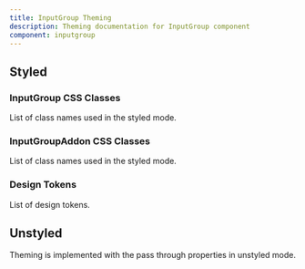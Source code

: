 ```yaml
---
title: InputGroup Theming
description: Theming documentation for InputGroup component
component: inputgroup
---
```


## Styled

### InputGroup CSS Classes

List of class names used in the styled mode.

<DocTable name="InputGroup" category="style" />

### InputGroupAddon CSS Classes

List of class names used in the styled mode.

<DocTable name="InputGroupAddon" category="style" />

### Design Tokens

List of design tokens.

<DocTable name="InputGroup" category="token" />

## Unstyled

Theming is implemented with the pass through properties in unstyled mode.
